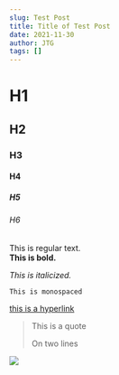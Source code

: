 ```yaml
---
slug: Test Post
title: Title of Test Post
date: 2021-11-30
author: JTG
tags: []
---
```

# H1

## H2

### H3

#### H4

##### H5

###### H6

This is regular text.\
**This is bold.**

*This is italicized.*

`This is monospaced`

[this is a hyperlink](google.com)

> This is a quote
>
> On two lines





![](/images/202973528_1817228795115580_6770059078891478246_n.jpeg)